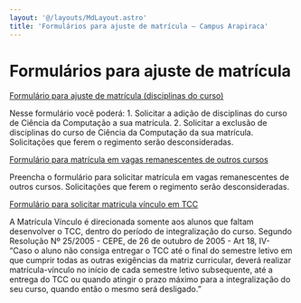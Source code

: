 ```yaml
---
layout: '@/layouts/MdLayout.astro'
title: 'Formulários para ajuste de matrícula — Campus Arapiraca'
---
```




Formulários para ajuste de matrícula
====================================











[Formulário para ajuste de matrícula (disciplinas do curso)](https://forms.gle/6JxrrJZtWoXoUUV99)

Nesse formulário você poderá: 1. Solicitar a adição de disciplinas do curso de Ciência da Computação a sua matrícula. 2. Solicitar a exclusão de disciplinas do curso de Ciência da Computação da sua matrícula. Solicitações que ferem o regimento serão desconsideradas.





[Formulário para matrícula em vagas remanescentes de outros cursos](https://forms.gle/xZNCDtf5bd9z2GqHA)

Preencha o formulário para solicitar matrícula em vagas remanescentes de outros cursos. Solicitações que ferem o regimento serão desconsideradas.





[Formulário para solicitar matricula vínculo em TCC](https://forms.gle/J2bTA6h2GuDFWyBo8)

A Matrícula Vínculo é direcionada somente aos alunos que faltam desenvolver o TCC, dentro do período de integralização do curso. Segundo Resolução Nº 25/2005 - CEPE, de 26 de outubro de 2005 - Art 18, IV- “Caso o aluno não consiga entregar o TCC até o final do semestre letivo em que cumprir todas as outras exigências da matriz curricular, deverá realizar matrícula-vínculo no início de cada semestre letivo subsequente, até a entrega do TCC ou quando atingir o prazo máximo para a integralização do seu curso, quando então o mesmo será desligado.”










